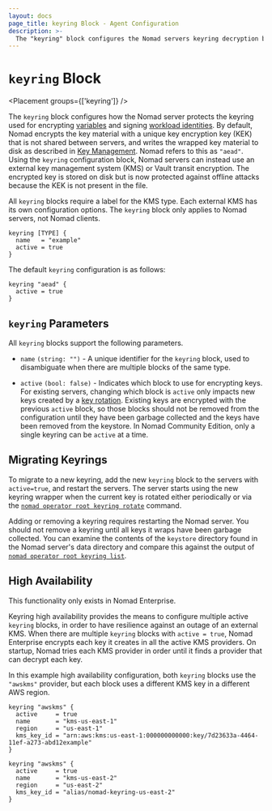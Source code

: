 ```yaml
---
layout: docs
page_title: keyring Block - Agent Configuration
description: >-
  The "keyring" block configures the Nomad servers keyring decryption behavior.
---
```


# `keyring` Block

<Placement groups={['keyring']} />

The `keyring` block configures how the Nomad server protects the keyring used
for encrypting [variables][] and signing [workload identities][]. By default,
Nomad encrypts the key material with a unique key encryption key (KEK) that is
not shared between servers, and writes the wrapped key material to disk as
described in [Key Management][]. Nomad refers to this as `"aead"`. Using the
`keyring` configuration block, Nomad servers can instead use an external key
management system (KMS) or Vault transit encryption. The encrypted key is stored
on disk but is now protected against offline attacks because the KEK is not
present in the file.

All `keyring` blocks require a label for the KMS type. Each external KMS has its
own configuration options. The `keyring` block only applies to Nomad servers,
not Nomad clients.

```hcl
keyring [TYPE] {
  name   = "example"
  active = true
}
```

The default `keyring` configuration is as follows:

```hcl
keyring "aead" {
  active = true
}
```

## `keyring` Parameters

All `keyring` blocks support the following parameters.

- `name` `(string: "")` - A unique identifier for the `keyring` block, used to
  disambiguate when there are multiple blocks of the same type.

- `active` `(bool: false)` - Indicates which block to use for encrypting
  keys. For existing servers, changing which block is `active` only impacts new
  keys created by a [key rotation][]. Existing keys are encrypted with the
  previous `active` block, so those blocks should not be removed from the
  configuration until they have been garbage collected and the keys have been
  removed from the keystore. In Nomad Community Edition, only a single keyring
  can be `active` at a time.

## Migrating Keyrings

To migrate to a new keyring, add the new `keyring` block to the servers with
`active=true`, and restart the servers. The server starts using the new keyring
wrapper when the current key is rotated either periodically or via the [`nomad
operator root keyring rotate`][keyring_rotate_cmd] command.

Adding or removing a keyring requires restarting the Nomad server. You should
not remove a keyring until all keys it wraps have been garbage collected. You
can examine the contents of the `keystore` directory found in the Nomad server's
data directory and compare this against the output of [`nomad operator root
keyring list`][keyring_list_cmd].

## High Availability

<EnterpriseAlert>
  This functionality only exists in Nomad Enterprise.
</EnterpriseAlert>

Keyring high availability provides the means to configure multiple active
`keyring` blocks, in order to have resilience against an outage of an external
KMS. When there are multiple `keyring` blocks with `active = true`, Nomad
Enterprise encrypts each key it creates in all the active KMS providers. On
startup, Nomad tries each KMS provider in order until it finds a provider that
can decrypt each key.

In this example high availability configuration, both `keyring` blocks use the
`"awskms"` provider, but each block uses a different KMS key in a different AWS
region.

```hcl
keyring "awskms" {
  active     = true
  name       = "kms-us-east-1"
  region     = "us-east-1"
  kms_key_id = "arn:aws:kms:us-east-1:000000000000:key/7d23633a-4464-11ef-a273-abd12example"
}

keyring "awskms" {
  active     = true
  name       = "kms-us-east-2"
  region     = "us-east-2"
  kms_key_id = "alias/nomad-keyring-us-east-2"
}
```

[variables]: /nomad/docs/concepts/variables
[workload identities]: /nomad/docs/concepts/workload-identity
[Key Management]: /nomad/docs/operations/key-management
[key rotation]: /nomad/docs/operations/key-management#key-rotation
[keyring_rotate_cmd]: /nomad/docs/commands/operator/root/keyring-rotate
[keyring_list_cmd]: /nomad/docs/commands/operator/root/keyring-list
